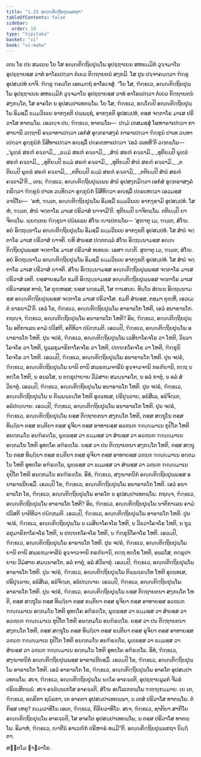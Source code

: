 ```yaml
---
title: "1.25 ອຎ຺ຎຕິຕ຺ຖິຍປຸພ຺ພກຖາ"
tableOfContents: false
sidebar:
  order: 18
type: "tipitaka"
basket: "vi"
book: "vi-maha"
---
```



<DynamicBreadcrumb />

<Division number="86" book="vi-maha">

<Paragraph number="401" book="vi-maha">
ເຕນ ໂຂ ປນ ສມເຍນ ໂຍ ໂສ ອຎ຺ຎຕິຕ຺ຖິຍປຸພ຺ໂພ ອຸປຊ຺ຌາເຍນ ສຫຘມ຺ມິກໍ ວຸຈ຺ຈມາໂນ ອຸປຊ຺ຌາຍສ຺ສ ວາທໍ ອາໂຣເປຕ຺ວາ ຕໍເຍວ ຕິຕ຺ຖາຍຕນໍ ສງ຺ກມິ. ໂສ ປຸນ ປຈ຺ຈາຄນ຺ຕ຺ວາ ຠິກ຺ຂູ ອຸປສມ຺ປທໍ ຍາຈິ. ຠິກ຺ຂູ ຠຄວໂຕ ເອຕມຕ຺ຖໍ ອາໂຣເຈສຸໍ.
</Paragraph>

<Paragraph number="402" book="vi-maha">
“ໂຍ ໂສ, ຠິກ຺ຂເວ, ອຎ຺ຎຕິຕ຺ຖິຍປຸພ຺ໂພ ອຸປຊ຺ຌາເຍນ ສຫຘມ຺ມິກໍ ວຸຈ຺ຈມາໂນ ອຸປຊ຺ຌາຍສ຺ສ ວາທໍ ອາໂຣເປຕ຺ວາ ຕໍເຍວ ຕິຕ຺ຖາຍຕນໍ ສງ຺ກນ຺ໂຕ, ໂສ ອາຄໂຕ ນ ອຸປສມ຺ປາເທຕພ຺ໂພ. ໂຍ ໂສ, ຠິກ຺ຂເວ, ອຎ຺ໂຎປິ ອຎ຺ຎຕິຕ຺ຖິຍປຸພ຺ໂພ ອິມສ຺ມິໍ ຘມ຺ມວິນເຍ ອາກງ຺ຂຕິ ປພ຺ພຊ຺ຊໍ, ອາກງ຺ຂຕິ ອຸປສມ຺ປທໍ, ຕສ຺ສ ຈຕ຺ຕາໂຣ ມາເສ ປຣິວາໂສ ທາຕພ຺ໂພ. ເອວຎ຺ຈ ປນ, ຠິກ຺ຂເວ, ທາຕພ຺ໂພ—  ປຐມໍ ເກສມສ຺ສຸໍ ໂອຫາຣາເປຕ຺ວາ ກາສາຍານິ ວຕ຺ຖານິ ອຈ຺ຉາທາເປຕ຺ວາ ເອກໍສໍ ອຸຕ຺ຕຣາສງ຺ຄໍ ກາຣາເປຕ຺ວາ ຠິກ຺ຂູນໍ ປາເທ ວນ຺ທາເປຕ຺ວາ ອຸກ຺ກຸຏິກໍ ນິສີທາເປຕ຺ວາ ອຎ຺ຊລິໍ ປຄ຺ຄຓ຺ຫາເປຕ຺ວາ ‘ເອວໍ ວເທຫີ’ຕິ ວຕ຺ຕພ຺ໂພ—
</Paragraph>

<Paragraph number="403" type="verses" book="vi-maha">
_‘ພຸທ຺ຘໍ ສຣຓໍ ຄຈ຺ຉາມິ,_  
_ຘມ຺ມໍ ສຣຓໍ ຄຈ຺ຉາມິ,_  
_ສໍຆໍ ສຣຓໍ ຄຈ຺ຉາມິ._  

</Paragraph>

<Paragraph number="404" type="verses" book="vi-maha">
_ທຸຕິຍມ຺ປິ ພຸທ຺ຘໍ ສຣຓໍ ຄຈ຺ຉາມິ,_  
_ທຸຕິຍມ຺ປິ ຘມ຺ມໍ ສຣຓໍ ຄຈ຺ຉາມິ,_  
_ທຸຕິຍມ຺ປິ ສໍຆໍ ສຣຓໍ ຄຈ຺ຉາມິ._  

</Paragraph>

<Paragraph number="405" type="verses" book="vi-maha">
_ຕຕິຍມ຺ປິ ພຸທ຺ຘໍ ສຣຓໍ ຄຈ຺ຉາມິ,_  
_ຕຕິຍມ຺ປິ ຘມ຺ມໍ ສຣຓໍ ຄຈ຺ຉາມິ,_  
_ຕຕິຍມ຺ປິ ສໍຆໍ ສຣຓໍ ຄຈ຺ຉາມີ’ຕິ._  

</Paragraph>

<Paragraph number="406" book="vi-maha">
ເຕນ, ຠິກ຺ຂເວ, ອຎ຺ຎຕິຕ຺ຖິຍປຸພ຺ເພນ ສໍຆໍ ອຸປສງ຺ກມິຕ຺ວາ ເອກໍສໍ ອຸຕ຺ຕຣາສງ຺ຄໍ ກຣິຕ຺ວາ ຠິກ຺ຂູນໍ ປາເທ ວນ຺ທິຕ຺ວາ ອຸກ຺ກຸຏິກໍ ນິສີທິຕ຺ວາ ອຎ຺ຊລິໍ ປຄ຺ຄເຫຕ຺ວາ ເອວມສ຺ສ ວຈນີໂຍ—  ‘ອຫໍ, ຠນ຺ເຕ, ອຎ຺ຎຕິຕ຺ຖິຍປຸພ຺ໂພ ອິມສ຺ມິໍ ຘມ຺ມວິນເຍ ອາກງ຺ຂາມິ ອຸປສມ຺ປທໍ. ໂສຫໍ, ຠນ຺ເຕ, ສໍຆໍ ຈຕ຺ຕາໂຣ ມາເສ ປຣິວາສໍ ຍາຈາມີ’ຕິ. ທຸຕິຍມ຺ປິ ຍາຈິຕພ຺ໂພ. ຕຕິຍມ຺ປິ ຍາຈິຕພ຺ໂພ. ພ຺ຍຕ຺ເຕນ ຠິກ຺ຂຸນາ ປຏິພເລນ ສໍໂຆ ຎາເປຕພ຺ໂພ—
</Paragraph>

<Paragraph number="407" book="vi-maha">
‘ສຸຓາຕຸ ເມ, ຠນ຺ເຕ, ສໍໂຆ. ອຍໍ ອິຕ຺ຖນ຺ນາໂມ ອຎ຺ຎຕິຕ຺ຖິຍປຸພ຺ໂພ ອິມສ຺ມິໍ ຘມ຺ມວິນເຍ ອາກງ຺ຂຕິ ອຸປສມ຺ປທໍ. ໂສ ສໍຆໍ ຈຕ຺ຕາໂຣ ມາເສ ປຣິວາສໍ ຍາຈຕິ. ຍທິ ສໍຆສ຺ສ ປຕ຺ຕກລ຺ລໍ ສໍໂຆ ອິຕ຺ຖນ຺ນາມສ຺ສ ອຎ຺ຎຕິຕ຺ຖິຍປຸພ຺ພສ຺ສ ຈຕ຺ຕາໂຣ ມາເສ ປຣິວາສໍ ທເທຍ຺ຍ. ເອສາ ຎຕ຺ຕິ.
</Paragraph>

<Paragraph number="408" book="vi-maha">
ສຸຓາຕຸ ເມ, ຠນ຺ເຕ, ສໍໂຆ. ອຍໍ ອິຕ຺ຖນ຺ນາໂມ ອຎ຺ຎຕິຕ຺ຖິຍປຸພ຺ໂພ ອິມສ຺ມິໍ ຘມ຺ມວິນເຍ ອາກງ຺ຂຕິ ອຸປສມ຺ປທໍ. ໂສ ສໍຆໍ ຈຕ຺ຕາໂຣ ມາເສ ປຣິວາສໍ ຍາຈຕິ. ສໍໂຆ ອິຕ຺ຖນ຺ນາມສ຺ສ ອຎ຺ຎຕິຕ຺ຖິຍປຸພ຺ພສ຺ສ ຈຕ຺ຕາໂຣ ມາເສ ປຣິວາສໍ ເທຕິ. ຍສ຺ສາຍສ຺ມໂຕ ຂມຕິ ອິຕ຺ຖນ຺ນາມສ຺ສ ອຎ຺ຎຕິຕ຺ຖິຍປຸພ຺ພສ຺ສ ຈຕ຺ຕາໂຣ ມາເສ ປຣິວາສສ຺ສ ທານໍ, ໂສ ຕຸຓ຺ຫສ຺ສ; ຍສ຺ສ ນກ຺ຂມຕິ, ໂສ ຠາເສຍ຺ຍ.
</Paragraph>

<Paragraph number="409" book="vi-maha">
ທິນ຺ໂນ ສໍເຆນ ອິຕ຺ຖນ຺ນາມສ຺ສ ອຎ຺ຎຕິຕ຺ຖິຍປຸພ຺ພສ຺ສ ຈຕ຺ຕາໂຣ ມາເສ ປຣິວາໂສ. ຂມຕິ ສໍຆສ຺ສ, ຕສ຺ມາ ຕຸຓ຺ຫີ, ເອວເມຕໍ ຘາຣຍາມີ’ຕິ.
</Paragraph>

</Division>
<Division number="87" book="vi-maha">

<Paragraph number="410" book="vi-maha">
ເອວໍ ໂຂ, ຠິກ຺ຂເວ, ອຎ຺ຎຕິຕ຺ຖິຍປຸພ຺ໂພ ອາຣາຘໂກ ໂຫຕິ, ເອວໍ ອນາຣາຘໂກ. ກຖຎ຺ຈ, ຠິກ຺ຂເວ, ອຎ຺ຎຕິຕ຺ຖິຍປຸພ຺ໂພ ອນາຣາຘໂກ ໂຫຕິ? ອິຘ, ຠິກ຺ຂເວ, ອຎ຺ຎຕິຕ຺ຖິຍປຸພ຺ໂພ ອຕິກາເລນ ຄາມໍ ປວິສຕິ, ອຕິທິວາ ປຏິກ຺ກມຕິ. ເອວມ຺ປິ, ຠິກ຺ຂເວ, ອຎ຺ຎຕິຕ຺ຖິຍປຸພ຺ໂພ ອນາຣາຘໂກ ໂຫຕິ.
</Paragraph>

<Paragraph number="411" book="vi-maha">
ປຸນ ຈປຣໍ, ຠິກ຺ຂເວ, ອຎ຺ຎຕິຕ຺ຖິຍປຸພ຺ໂພ ເວສິຍາໂຄຈໂຣ ວາ ໂຫຕິ, ວິຘວາໂຄຈໂຣ ວາ ໂຫຕິ, ຖຸລ຺ລກຸມາຣິກາໂຄຈໂຣ ວາ ໂຫຕິ, ປຓ຺ຑກໂຄຈໂຣ ວາ ໂຫຕິ, ຠິກ຺ຂຸນິໂຄຈໂຣ ວາ ໂຫຕິ. ເອວມ຺ປິ, ຠິກ຺ຂເວ, ອຎ຺ຎຕິຕ຺ຖິຍປຸພ຺ໂພ ອນາຣາຘໂກ ໂຫຕິ.
</Paragraph>

<Paragraph number="412" book="vi-maha">
ປຸນ ຈປຣໍ, ຠິກ຺ຂເວ, ອຎ຺ຎຕິຕ຺ຖິຍປຸພ຺ໂພ ຍານິ ຕານິ ສພ຺ຣຫ຺ມຈາຣີນໍ ອຸຈ຺ຈາວຈານິ ກຣຓີຍານິ, ຕຕ຺ຖ ນ ທກ຺ໂຂ ໂຫຕິ, ນ ອນລໂສ, ນ ຕຕ຺ຣຸປາຍາຍ ວີມໍສາຍ ສມນ຺ນາຄໂຕ, ນ ອລໍ ກາຕຸໍ, ນ ອລໍ ສໍວິຘາຕຸໍ. ເອວມ຺ປິ, ຠິກ຺ຂເວ, ອຎ຺ຎຕິຕ຺ຖິຍປຸພ຺ໂພ ອນາຣາຘໂກ ໂຫຕິ.
</Paragraph>

<Paragraph number="413" book="vi-maha">
ປຸນ ຈປຣໍ, ຠິກ຺ຂເວ, ອຎ຺ຎຕິຕ຺ຖິຍປຸພ຺ໂພ ນ ຕິພ຺ພຈ຺ຉນ຺ໂທ ໂຫຕິ ອຸທ຺ເທເສ, ປຣິປຸຈ຺ຉາຍ, ອຘິສີເລ, ອຘິຈິຕ຺ເຕ, ອຘິປຎ຺ຎາຍ. ເອວມ຺ປິ, ຠິກ຺ຂເວ, ອຎ຺ຎຕິຕ຺ຖິຍປຸພ຺ໂພ ອນາຣາຘໂກ ໂຫຕິ.
</Paragraph>

<Paragraph number="414" book="vi-maha">
ປຸນ ຈປຣໍ, ຠິກ຺ຂເວ, ອຎ຺ຎຕິຕ຺ຖິຍປຸພ຺ໂພ ຍສ຺ສ ຕິຕ຺ຖາຍຕນາ ສງ຺ກນ຺ໂຕ ໂຫຕິ, ຕສ຺ສ ສຕ຺ຖຸໂນ ຕສ຺ສ ທິຏ຺ຐິຍາ ຕສ຺ສ ຂນ຺ຕິຍາ ຕສ຺ສ ຣຸຈິຍາ ຕສ຺ສ ອາທາຍສ຺ສ ອວຓ຺ເຓ ຠຎ຺ຎມາເນ ກຸປິໂຕ ໂຫຕິ ອນຕ຺ຕມໂນ ອນຠິຣທ຺ໂຘ, ພຸທ຺ຘສ຺ສ ວາ ຘມ຺ມສ຺ສ ວາ ສໍຆສ຺ສ ວາ ອວຓ຺ເຓ ຠຎ຺ຎມາເນ ອຕ຺ຕມໂນ ໂຫຕິ ອຸທຄ຺ໂຄ ອຠິຣທ຺ໂຘ. ຍສ຺ສ ວາ ປນ ຕິຕ຺ຖາຍຕນາ ສງ຺ກນ຺ໂຕ ໂຫຕິ, ຕສ຺ສ ສຕ຺ຖຸໂນ ຕສ຺ສ ທິຏ຺ຐິຍາ ຕສ຺ສ ຂນ຺ຕິຍາ ຕສ຺ສ ຣຸຈິຍາ ຕສ຺ສ ອາທາຍສ຺ສ ວຓ຺ເຓ ຠຎ຺ຎມາເນ ອຕ຺ຕມໂນ ໂຫຕິ ອຸທຄ຺ໂຄ ອຠິຣທ຺ໂຘ, ພຸທ຺ຘສ຺ສ ວາ ຘມ຺ມສ຺ສ ວາ ສໍຆສ຺ສ ວາ ວຓ຺ເຓ ຠຎ຺ຎມາເນ ກຸປິໂຕ ໂຫຕິ ອນຕ຺ຕມໂນ ອນຠິຣທ຺ໂຘ. ອິທໍ, ຠິກ຺ຂເວ, ສງ຺ຆາຕນິກໍ ອຎ຺ຎຕິຕ຺ຖິຍປຸພ຺ພສ຺ສ ອນາຣາຘນີຍສ຺ມິໍ. ເອວມ຺ປິ ໂຂ, ຠິກ຺ຂເວ, ອຎ຺ຎຕິຕ຺ຖິຍປຸພ຺ໂພ ອນາຣາຘໂກ ໂຫຕິ. ເອວໍ ອນາຣາຘໂກ ໂຂ, ຠິກ຺ຂເວ, ອຎ຺ຎຕິຕ຺ຖິຍປຸພ຺ໂພ ອາຄໂຕ ນ ອຸປສມ຺ປາເທຕພ຺ໂພ.
</Paragraph>

<Paragraph number="415" book="vi-maha">
ກຖຎ຺ຈ, ຠິກ຺ຂເວ, ອຎ຺ຎຕິຕ຺ຖິຍປຸພ຺ໂພ ອາຣາຘໂກ ໂຫຕິ? ອິຘ, ຠິກ຺ຂເວ, ອຎ຺ຎຕິຕ຺ຖິຍປຸພ຺ໂພ ນາຕິກາເລນ ຄາມໍ ປວິສຕິ ນາຕິທິວາ ປຏິກ຺ກມຕິ. ເອວມ຺ປິ, ຠິກ຺ຂເວ, ອຎ຺ຎຕິຕ຺ຖິຍປຸພ຺ໂພ ອາຣາຘໂກ ໂຫຕິ.
</Paragraph>

<Paragraph number="416" book="vi-maha">
ປຸນ ຈປຣໍ, ຠິກ຺ຂເວ, ອຎ຺ຎຕິຕ຺ຖິຍປຸພ຺ໂພ ນ ເວສິຍາໂຄຈໂຣ ໂຫຕິ, ນ ວິຘວາໂຄຈໂຣ ໂຫຕິ, ນ ຖຸລ຺ລກຸມາຣິກາໂຄຈໂຣ ໂຫຕິ, ນ ປຓ຺ຑກໂຄຈໂຣ ໂຫຕິ, ນ ຠິກ຺ຂຸນິໂຄຈໂຣ ໂຫຕິ. ເອວມ຺ປິ, ຠິກ຺ຂເວ, ອຎ຺ຎຕິຕ຺ຖິຍປຸພ຺ໂພ ອາຣາຘໂກ ໂຫຕິ.
</Paragraph>

<Paragraph number="417" book="vi-maha">
ປຸນ ຈປຣໍ, ຠິກ຺ຂເວ, ອຎ຺ຎຕິຕ຺ຖິຍປຸພ຺ໂພ ຍານິ ຕານິ ສພ຺ຣຫ຺ມຈາຣີນໍ ອຸຈ຺ຈາວຈານິ ກຣຓີຍານິ, ຕຕ຺ຖ ທກ຺ໂຂ ໂຫຕິ, ອນລໂສ, ຕຕ຺ຣຸປາຍາຍ ວີມໍສາຍ ສມນ຺ນາຄໂຕ, ອລໍ ກາຕຸໍ, ອລໍ ສໍວິຘາຕຸໍ. ເອວມ຺ປິ, ຠິກ຺ຂເວ, ອຎ຺ຎຕິຕ຺ຖິຍປຸພ຺ໂພ ອາຣາຘໂກ ໂຫຕິ.
</Paragraph>

<Paragraph number="418" book="vi-maha">
ປຸນ ຈປຣໍ, ຠິກ຺ຂເວ, ອຎ຺ຎຕິຕ຺ຖິຍປຸພ຺ໂພ ຕິພ຺ພຈ຺ຉນ຺ໂທ ໂຫຕິ ອຸທ຺ເທເສ, ປຣິປຸຈ຺ຉາຍ, ອຘິສີເລ, ອຘິຈິຕ຺ເຕ, ອຘິປຎ຺ຎາຍ. ເອວມ຺ປິ, ຠິກ຺ຂເວ, ອຎ຺ຎຕິຕ຺ຖິຍປຸພ຺ໂພ ອາຣາຘໂກ ໂຫຕິ.
</Paragraph>

<Paragraph number="419" book="vi-maha">
ປຸນ ຈປຣໍ, ຠິກ຺ຂເວ, ອຎ຺ຎຕິຕ຺ຖິຍປຸພ຺ໂພ ຍສ຺ສ ຕິຕ຺ຖາຍຕນາ ສງ຺ກນ຺ໂຕ ໂຫຕິ, ຕສ຺ສ ສຕ຺ຖຸໂນ ຕສ຺ສ ທິຏ຺ຐິຍາ ຕສ຺ສ ຂນ຺ຕິຍາ ຕສ຺ສ ຣຸຈິຍາ ຕສ຺ສ ອາທາຍສ຺ສ ອວຓ຺ເຓ ຠຎ຺ຎມາເນ ອຕ຺ຕມໂນ ໂຫຕິ ອຸທຄ຺ໂຄ ອຠິຣທ຺ໂຘ, ພຸທ຺ຘສ຺ສ ວາ ຘມ຺ມສ຺ສ ວາ ສໍຆສ຺ສ ວາ ອວຓ຺ເຓ ຠຎ຺ຎມາເນ ກຸປິໂຕ ໂຫຕິ ອນຕ຺ຕມໂນ ອນຠິຣທ຺ໂຘ. ຍສ຺ສ ວາ ປນ ຕິຕ຺ຖາຍຕນາ ສງ຺ກນ຺ໂຕ ໂຫຕິ, ຕສ຺ສ ສຕ຺ຖຸໂນ ຕສ຺ສ ທິຏ຺ຐິຍາ ຕສ຺ສ ຂນ຺ຕິຍາ ຕສ຺ສ ຣຸຈິຍາ ຕສ຺ສ ອາທາຍສ຺ສ ວຓ຺ເຓ ຠຎ຺ຎມາເນ ກຸປິໂຕ ໂຫຕິ ອນຕ຺ຕມໂນ ອນຠິຣທ຺ໂຘ, ພຸທ຺ຘສ຺ສ ວາ ຘມ຺ມສ຺ສ ວາ ສໍຆສ຺ສ ວາ ວຓ຺ເຓ ຠຎ຺ຎມາເນ ອຕ຺ຕມໂນ ໂຫຕິ ອຸທຄ຺ໂຄ ອຠິຣທ຺ໂຘ. ອິທໍ, ຠິກ຺ຂເວ, ສງ຺ຆາຕນິກໍ ອຎ຺ຎຕິຕ຺ຖິຍປຸພ຺ພສ຺ສ ອາຣາຘນີຍສ຺ມິໍ. ເອວມ຺ປິ ໂຂ, ຠິກ຺ຂເວ, ອຎ຺ຎຕິຕ຺ຖິຍປຸພ຺ໂພ ອາຣາຘໂກ ໂຫຕິ. ເອວໍ ອາຣາຘໂກ ໂຂ, ຠິກ຺ຂເວ, ອຎ຺ຎຕິຕ຺ຖິຍປຸພ຺ໂພ ອາຄໂຕ ອຸປສມ຺ປາເທຕພ຺ໂພ.
</Paragraph>

<Paragraph number="420" book="vi-maha">
ສເຈ, ຠິກ຺ຂເວ, ອຎ຺ຎຕິຕ຺ຖິຍປຸພ຺ໂພ ນຄ຺ໂຄ ອາຄຈ຺ຉຕິ, ອຸປຊ຺ຌາຍມູລກໍ ຈີວຣໍ ປຣິເຍສິຕພ຺ພໍ. ສເຈ ອຈ຺ຉິນ຺ນເກໂສ ອາຄຈ຺ຉຕິ, ສໍໂຆ ອປໂລເກຕພ຺ໂພ ຠຓ຺ຑຸກມ຺ມາຍ. ເຍ ເຕ, ຠິກ຺ຂເວ, ອຄ຺ຄິກາ ຊຏິລກາ, ເຕ ອາຄຕາ ອຸປສມ຺ປາເທຕພ຺ພາ, ນ ເຕສໍ ປຣິວາໂສ ທາຕພ຺ໂພ. ຕໍ ກິສ຺ສ ເຫຕຸ? ກມ຺ມວາທິໂນ ເອເຕ, ຠິກ຺ຂເວ, ກິຣິຍວາທິໂນ. ສເຈ, ຠິກ຺ຂເວ, ຊາຕິຍາ ສາກິໂຍ ອຎ຺ຎຕິຕ຺ຖິຍປຸພ຺ໂພ ອາຄຈ຺ຉຕິ, ໂສ ອາຄໂຕ ອຸປສມ຺ປາເທຕພ຺ໂພ, ນ ຕສ຺ສ ປຣິວາໂສ ທາຕພ຺ໂພ. ອິມາຫໍ, ຠິກ຺ຂເວ, ຎາຕີນໍ ອາເວຓິກໍ ປຣິຫາຣໍ ທມ຺ມີ”ຕິ.

</Paragraph>
</Division>

<Paragraph number="421" type="center" book="vi-maha">
ອຎ຺ຎຕິຕ຺ຖິຍປຸພ຺ພກຖາ ນິຏ຺ຐິຕາ.

  
ສຕ຺ຕໂມ ຠາຓວາໂຣ.
</Paragraph>